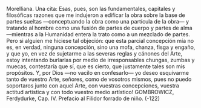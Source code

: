 Morelliana.
Una cita:
Esas, pues, son las fundamentales, capitales y filosóficas razones que me
indujeron a edificar la obra sobre la base de partes sueltas —conceptuando la
obra como una partícula de la obra— y tratando al hombre como una fusión de
partes de cuerpo y partes de alma —mientras a la Humanidad entera la trato
como a un mezclado de partes. Pero si alguien me hiciese tal objeción: que esta
parcial concepción mía no es, en verdad, ninguna concepción, sino una mofa,
chanza, fisga y engaño, y que yo, en vez de sujetarme a las severas reglas y
cánones del Arte, estoy intentando burlarlas por medio de irresponsables
chungas, zumbas y muecas, contestaría que sí, que es cierto, que justamente tales
son mis propósitos. Y, por Dios —no vacilo en confesarlo— yo deseo esquivarme
tanto de vuestro Arte, señores, como de vosotros mismos, pues no puedo
soportaros junto con aquel Arte, con vuestras concepciones, vuestra actitud
artística y con todo vuestro medio artístico!
GOMBROWICZ, Ferdydurke, Cap. IV.
Prefacio al Filidor forrado de niño.
(-122)

